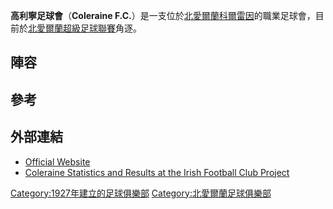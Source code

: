 {{noteta
|G1=足球
|G2=uefa
|1=zh-hans:科尔雷恩;zh-hant:科爾雷因;zh-hk:高利寧;
}}
{{Infobox football club
| clubname   = 高利寧
| image      = 
| fullname   = Coleraine Football Club
| nickname   = The Bannsiders
| founded    = {{start date and age|df=yes|1927}}
| ground     = [[科爾雷因|科爾雷因]][[The_Showgrounds_(Coleraine)|The Showgrounds]]
| capacity   = 2,496 (safe capacity)
| manager    = [[Oran_Kearney|Oran Kearney]]
| league     = [[北愛爾蘭超級足球聯賽|北愛爾蘭超級足球聯賽]]
| season     = 2021–22
| position   = 北愛超，第 6 位
| pattern_la1=_white_stripes|pattern_b1=_whitestripes4|pattern_ra1=_white_stripes|pattern_sh1=_whitebottom|pattern_so1=_whitetop
| leftarm1=306EFF|body1=306EFF|rightarm1=306EFF|shorts1=306EFF|socks1=306EFF
| pattern_la2=|pattern_b2=_thin_blackhoops|pattern_ra2=|pattern_sh2=_black_thinstripe_color|pattern_so2=
| leftarm2=000000|body2=FF0000|rightarm2=000000|shorts2=FF0000|socks2=FF0000
}}

'''高利寧足球會'''（'''Coleraine F.C.'''）是一支位於[[北愛爾蘭|北愛爾蘭]][[科爾雷因|科爾雷因]]的職業足球會，目前於[[北愛爾蘭超級足球聯賽|北愛爾蘭超級足球聯賽]]角逐。

== 陣容 ==
{{Fs start}}
{{Fs player|no=1|nat=Northern Ireland|pos=GK|name=Michael Doherty}}
{{Fs player|no=2|nat=Northern Ireland|pos=DF|name=Howard Beverland}}
{{Fs player|no=3|nat=Northern Ireland|pos=DF|name=Ryan McIlmoyle }}
{{Fs player|no=4|nat=Northern Ireland|pos=MF|name=[[Ruaidhrí_Higgins|Ruaidhrí Higgins]]}}
{{Fs player|no=5|nat=Northern Ireland|pos=DF|name=Stephen Douglas}}
{{Fs player|no=6|nat=Northern Ireland|pos=DF|name=[[David_Ogilby|David Ogilby]]}}
{{Fs player|no=7|nat=Northern Ireland|pos=MF|name=Matthew Snoddy}}
{{Fs player|no=8|nat=Northern Ireland|pos=MF|name=Neil McCafferty}}
{{Fs player|no=9|nat=Northern Ireland|pos=FW|name=Gary Browne}}
{{fs player|no=10|nat=Ireland|pos=MF|name=[[Ruairí_Harkin|Ruairí Harkin]]}}
{{fs mid}}
{{Fs player|no=12|nat=Northern Ireland|pos=DF|name=Aaron Canning}}
{{Fs player|no=15|nat=Northern Ireland|pos=DF|name=Adam Mullan}}
{{Fs player|no=16|nat=Northern Ireland|pos=FW|name=Ian Parkhill}}
{{Fs player|no=22|nat=Ireland|pos=MF|name=Darren McCauley}}
{{Fs player|no=24|nat=Northern Ireland|pos=DF|name=Lyndon Kane}}
{{Fs player|no=|nat=Northern Ireland|pos=FW|name=[[Sam_Morrow|Sam Morrow]]}}
{{Fs player|no=|nat=Northern Ireland|pos=MF|name=Rodney Brown}}
{{Fs player|no=|nat=Northern Ireland|pos=DF|name=Garth Falconer}}
{{fs end}}

== 參考 ==
{{Reflist}}

== 外部連結 ==
* [http://www.colerainefc.com/ Official Website] {{Wayback|url=http://www.colerainefc.com/ |date=20010223180118 }}
* [https://web.archive.org/web/20121018052349/http://home.online.no/~smogols/ifcp/clubs/coleraine/clubcoleraine.htm Coleraine Statistics and Results at the Irish Football Club Project]

[[Category:1927年建立的足球俱樂部|Category:1927年建立的足球俱樂部]]
[[Category:北愛爾蘭足球俱樂部|Category:北愛爾蘭足球俱樂部]]
